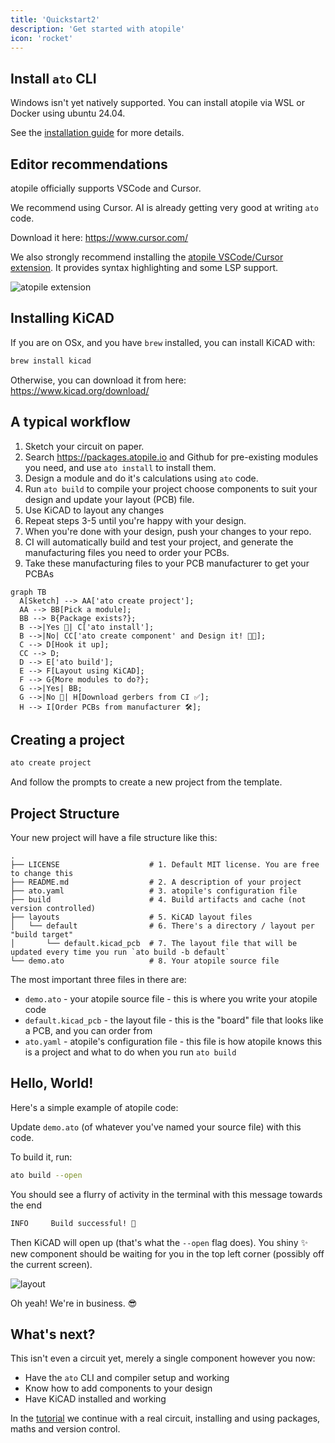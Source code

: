 ```yaml
---
title: 'Quickstart2'
description: 'Get started with atopile'
icon: 'rocket'
---
```


## Install `ato` CLI


<QuickstartInstall />

<Warning>
    Windows isn't yet natively supported. You can install atopile via WSL or Docker using ubuntu 24.04.
</Warning>

See the [installation guide](guides/installation) for more details.


## Editor recommendations

atopile officially supports VSCode and Cursor.

We recommend using Cursor. AI is already getting very good at writing `ato` code.

Download it here: https://www.cursor.com/

We also strongly recommend installing the [atopile VSCode/Cursor extension](https://marketplace.visualstudio.com/items?itemName=atopile.atopile). It provides syntax highlighting and some LSP support.

![atopile extension](/atopile/images/vscode-plugin.png)

## Installing KiCAD

If you are on OSx, and you have `brew` installed, you can install KiCAD with:

``` sh
brew install kicad
```

Otherwise, you can download it from here: https://www.kicad.org/download/


## A typical workflow

1. Sketch your circuit on paper.
2. Search https://packages.atopile.io and Github for pre-existing modules you need, and use `ato install` to install them.
3. Design a module and do it's calculations using `ato` code.
4. Run `ato build` to compile your project choose components to suit your design and update your layout (PCB) file.
5. Use KiCAD to layout any changes
6. Repeat steps 3-5 until you're happy with your design.
7. When you're done with your design, push your changes to your repo.
8. CI will automatically build and test your project, and generate the manufacturing files you need to order your PCBs.
9. Take these manufacturing files to your PCB manufacturer to get your PCBAs

``` mermaid
graph TB
  A[Sketch] --> AA['ato create project'];
  AA --> BB[Pick a module];
  BB --> B{Package exists?};
  B -->|Yes 🥳| C['ato install'];
  B -->|No| CC['ato create component' and Design it! 👨‍💻];
  C --> D[Hook it up];
  CC --> D;
  D --> E['ato build'];
  E --> F[Layout using KiCAD];
  F --> G{More modules to do?};
  G -->|Yes| BB;
  G -->|No 🎉| H[Download gerbers from CI ✅];
  H --> I[Order PCBs from manufacturer 🛠️];
```

## Creating a project

```sh
ato create project
```

And follow the prompts to create a new project from the template.

## Project Structure

Your new project will have a file structure like this:

```
.
├── LICENSE                    # 1. Default MIT license. You are free to change this
├── README.md                  # 2. A description of your project
├── ato.yaml                   # 3. atopile's configuration file
├── build                      # 4. Build artifacts and cache (not version controlled)
├── layouts                    # 5. KiCAD layout files
│   └── default                # 6. There's a directory / layout per "build target"
│       └── default.kicad_pcb  # 7. The layout file that will be updated every time you run `ato build -b default`
└── demo.ato                   # 8. Your atopile source file
```

The most important three files in there are:

- `demo.ato` - your atopile source file - this is where you write your atopile code
- `default.kicad_pcb` - the layout file - this is the "board" file that looks like a PCB, and you can order from
- `ato.yaml` - atopile's configuration file - this file is how atopile knows this is a project and what to do when you run `ato build`


## Hello, World!

Here's a simple example of atopile code:


<QuickstartExample />

Update `demo.ato` (of whatever you've named your source file) with this code.

To build it, run:

```sh
ato build --open
```

You should see a flurry of activity in the terminal with this message towards the end

```sh
INFO     Build successful! 🚀
```

Then KiCAD will open up (that's what the `--open` flag does).
You shiny ✨ new  component should be waiting for you in the top left corner (possibly off the current screen).

![layout](/atopile/images/quickstart-layout.png)

Oh yeah! We're in business. 😎


## What's next?

This isn't even a circuit yet, merely a single component however you now:

- Have the `ato` CLI and compiler setup and working
- Know how to add components to your design
- Have KiCAD installed and working

In the [tutorial](tutorial/1-the-ato-language.md) we continue with a real circuit, installing and using packages, maths and version control.
